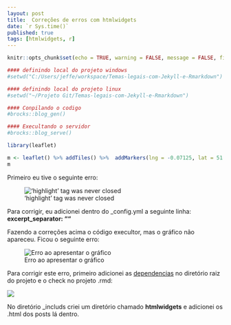 ```yaml
---
layout: post
title:  Correções de erros com htmlwidgets
date: `r Sys.time()`
published: true
tags: [htmlwidgets, r]
---
```



```r
knitr::opts_chunk$set(echo = TRUE, warning = FALSE, message = FALSE, fig.align="center", fig.cap = '', screenshot.force = FALSE)
```


```r
#### definindo local do projeto windows
#setwd("C:/Users/jeffe/workspace/Temas-legais-com-Jekyll-e-Rmarkdown")

#### definindo local do projeto linux
#setwd("~/Projeto Git/Temas-legais-com-Jekyll-e-Rmarkdown")

#### Conpilando o codigo
#brocks::blog_gen()

#### Execultando o servidor
#brocks::blog_serve()

```


```r
library(leaflet)

m <- leaflet() %>% addTiles() %>%  addMarkers(lng = -0.07125, lat = 51.51895, popup = "Reasonably Priced Stella Artois")
m

```

Primeiro eu tive o seguinte erro:

!['highlight' tag was never closed](https://s12.postimg.org/cs1qm015p/erro_1.png)

Para corrigir, eu adicionei dentro do _config.yml a seguinte linha: **excerpt_separator: ""** 

Fazendo a correções acima o código execultor, mas o gráfico não apareceu. Ficou o seguinte erro:

![Erro ao apresentar o gráfico](https://s18.postimg.org/sghvs4tyx/erro_ao_apresentar_o_gr_fico.png)

Para corrigir este erro, primeiro adicionei as [dependencias]() no diretório raiz do projeto e o check no projeto .rmd: 

![](https://s17.postimg.org/z1us2nupb/check.png)

No diretório _includs criei um diretório chamado **htmlwidgets** e adicionei os .html dos posts lá dentro.










